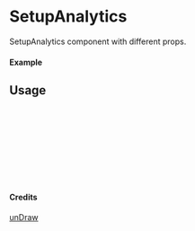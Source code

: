 
<Meta of={SetupAnalytics} title="unDraw/SetupAnalytics" />

# SetupAnalytics

SetupAnalytics component with different props.

#### Example

<Canvas of={SetupAnalytics.Primary} />

## Usage

```ts
import { SetupAnalytics } from "yadl-ui";

const Example = () => {
  return (
      <SetupAnalytics />
  );
};

export default Example;
```

#### Credits
[unDraw](https://undraw.co/illustrations)

